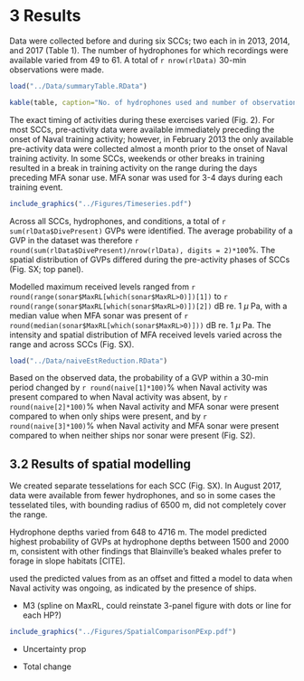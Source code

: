 # 3 Results

Data were collected before and during six SCCs; two each in in 2013, 2014, and 2017 (Table 1).  The number of hydrophones for which recordings were available varied from 49 to 61.  A total of `r nrow(rlData)` 30-min observations were made. 

```r

load("../Data/summaryTable.RData")

kable(table, caption="No. of hydrophones used and number of observations made (no. 30-min periods) for each SCC before the exercise began, when Naval activity was present, and when Naval activity and MFA sonar were present.")

```

The exact timing of activities during these exercises varied (Fig. 2).  For most SCCs, pre-activity data were available immediately preceding the onset of Naval training activity; however, in February 2013 the only available pre-activity data were collected almost a month prior to the onset of Naval training activity.  In some SCCs, weekends or other breaks in training resulted in a break in training activity on the range during the days preceding MFA sonar use.  MFA sonar was used for 3-4 days during each training event. 

```r
include_graphics("../Figures/Timeseries.pdf")
```

Across all SCCs, hydrophones, and conditions, a total of `r sum(rlData$DivePresent)` GVPs were identified.  The average probability of a GVP in the dataset was therefore `r round(sum(rlData$DivePresent)/nrow(rlData), digits = 2)*100`\%. The spatial distribution of GVPs differed during the pre-activity phases of SCCs (Fig. SX; top panel).

Modelled maximum received levels ranged from `r round(range(sonar$MaxRL[which(sonar$MaxRL>0)])[1])` to `r round(range(sonar$MaxRL[which(sonar$MaxRL>0)])[2])` dB re. 1 $\mu$ Pa, with a median value when MFA sonar was present of `r round(median(sonar$MaxRL[which(sonar$MaxRL>0)]))` dB re. 1 $\mu$ Pa. The intensity and spatial distribution of MFA received levels varied across the range and across SCCs (Fig. SX). 

```r
load("../Data/naiveEstReduction.RData")
```

Based on the observed data, the probability of a GVP within a 30-min period changed by `r round(naive[1]*100)`\% when Naval activity was present compared to when Naval activity was absent, by `r round(naive[2]*100)`\% when Naval activity and MFA sonar were present compared to when only ships were present, and by `r round(naive[3]*100)`\% when Naval activity and MFA sonar were present compared to when neither ships nor sonar were present (Fig. S2). 

## 3.2 Results of spatial modelling

We created separate tesselations for each SCC (Fig. SX).  In August 2017, data were available from fewer hydrophones, and so in some cases the tesselated tiles, with bounding radius of 6500 m, did not completely cover the range.

Hydrophone depths varied from 648 to 4716 m.   The model \texttt{M1} predicted highest probability of GVPs at hydrophone depths between 1500 and 2000 m, consistent with other findings that Blainville's beaked whales prefer to forage in slope habitats [CITE].

\texttt{M2} used the predicted values from \texttt{M1} as an offset and fitted a model to data when Naval activity was ongoing, as indicated by the presence of ships. 

- M3 (spline on MaxRL, could reinstate 3-panel figure with dots or line for each HP?)

```r
include_graphics("../Figures/SpatialComparisonPExp.pdf")
```

- Uncertainty prop

- Total change
